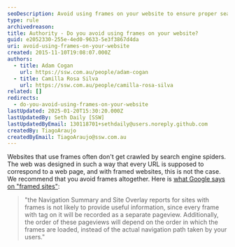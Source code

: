```yaml
---
seoDescription: Avoid using frames on your website to ensure proper search engine crawling and accurate tracking of page views.
type: rule
archivedreason:
title: Authority - Do you avoid using frames on your website?
guid: e2052330-255e-4ed0-9633-5e3f3867d4da
uri: avoid-using-frames-on-your-website
created: 2015-11-10T19:08:07.000Z
authors:
  - title: Adam Cogan
    url: https://ssw.com.au/people/adam-cogan
  - title: Camilla Rosa Silva
    url: https://ssw.com.au/people/camilla-rosa-silva
related: []
redirects:
  - do-you-avoid-using-frames-on-your-website
lastUpdated: 2025-01-20T15:30:20.000Z
lastUpdatedBy: Seth Daily [SSW]
lastUpdatedByEmail: 130118701+sethdaily@users.noreply.github.com
createdBy: TiagoAraujo
createdByEmail: TiagoAraujo@ssw.com.au
---
```


Websites that use frames often don't get crawled by search engine spiders. The web was designed in such a way that every URL is supposed to correspond to a web page, and with framed websites, this is not the case. We recommend that you avoid frames altogether.
Here is [what Google says on "framed sites"](https://support.google.com/analytics/answer/1012049?hl=en):

> "the Navigation Summary and Site Overlay reports for sites with frames is not likely to provide useful information, since every frame with tag on it will be recorded as a separate pageview. Additionally, the order of these pageviews will depend on the order in which the frames are loaded, instead of the actual navigation path taken by your users."

